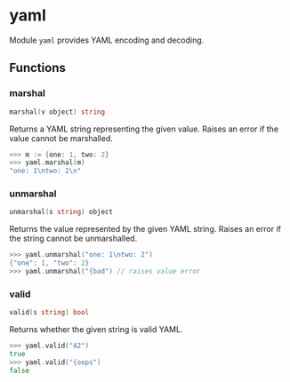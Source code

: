# yaml

Module `yaml` provides YAML encoding and decoding.

## Functions

### marshal

```go filename="Function signature"
marshal(v object) string
```

Returns a YAML string representing the given value. Raises an error if the value
cannot be marshalled.

```go copy filename="Example"
>>> m := {one: 1, two: 2}
>>> yaml.marshal(m)
"one: 1\ntwo: 2\n"
```

### unmarshal

```go filename="Function signature"
unmarshal(s string) object
```

Returns the value represented by the given YAML string. Raises an error if the
string cannot be unmarshalled.

```go copy filename="Example"
>>> yaml.unmarshal("one: 1\ntwo: 2")
{"one": 1, "two": 2}
>>> yaml.unmarshal("{bad") // raises value error
```

### valid

```go filename="Function signature"
valid(s string) bool
```

Returns whether the given string is valid YAML.

```go copy filename="Example"
>>> yaml.valid("42")
true
>>> yaml.valid("{oops")
false
```
